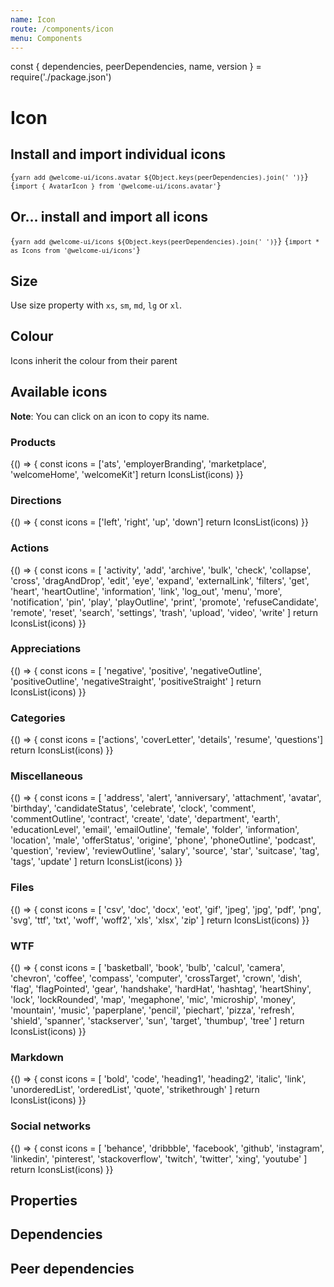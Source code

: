 ```yaml
---
name: Icon
route: /components/icon
menu: Components
---
```


const { dependencies, peerDependencies, name, version } = require('./package.json')

# Icon

<TagVersion version={version} name={name} />

## Install and import individual icons

<Code language="bash" isCopyable>{`yarn add @welcome-ui/icons.avatar ${Object.keys(peerDependencies).join(' ')}`}</Code>
<Code language="bash" isCopyable>{`import { AvatarIcon } from '@welcome-ui/icons.avatar'`}</Code>

## Or… install and import all icons

<Code language="bash" isCopyable>{`yarn add @welcome-ui/icons ${Object.keys(peerDependencies).join(' ')}`}</Code>
<Code language="bash" isCopyable>{`import * as Icons from '@welcome-ui/icons'`}</Code>

## Size

Use size property with `xs`, `sm`, `md`, `lg` or `xl`.

<Playground>
  <TwitterIcon size="xs" />
  <TwitterIcon size="sm" />
  <TwitterIcon />
  <TwitterIcon size="lg" />
  <TwitterIcon size="xl" />
</Playground>

## Colour

Icons inherit the colour from their parent

<Playground>
  <TwitterIcon color="blue" name="twitter" size="xl" />
  <TwitterIcon color="orange" name="twitter" size="xl" />
  <TwitterIcon color="green" name="twitter" size="xl" />
</Playground>

## Available icons

**Note**: You can click on an icon to copy its name.

### Products

<Playground wrapper={false}>
  {() => {
    const icons = ['ats', 'employerBranding', 'marketplace', 'welcomeHome', 'welcomeKit']
    return IconsList(icons)
  }}
</Playground>

### Directions

<Playground wrapper={false}>
  {() => {
    const icons = ['left', 'right', 'up', 'down']
    return IconsList(icons)
  }}
</Playground>

### Actions

<Playground wrapper={false}>
  {() => {
    const icons = [
      'activity',
      'add',
      'archive',
      'bulk',
      'check',
      'collapse',
      'cross',
      'dragAndDrop',
      'edit',
      'eye',
      'expand',
      'externalLink',
      'filters',
      'get',
      'heart',
      'heartOutline',
      'information',
      'link',
      'log_out',
      'menu',
      'more',
      'notification',
      'pin',
      'play',
      'playOutline',
      'print',
      'promote',
      'refuseCandidate',
      'remote',
      'reset',
      'search',
      'settings',
      'trash',
      'upload',
      'video',
      'write'
    ]
    return IconsList(icons)
  }}
</Playground>

### Appreciations

<Playground wrapper={false}>
  {() => {
    const icons = [
      'negative',
      'positive',
      'negativeOutline',
      'positiveOutline',
      'negativeStraight',
      'positiveStraight'
    ]
    return IconsList(icons)
  }}
</Playground>

### Categories

<Playground wrapper={false}>
  {() => {
    const icons = ['actions', 'coverLetter', 'details', 'resume', 'questions']
    return IconsList(icons)
  }}
</Playground>

### Miscellaneous

<Playground wrapper={false}>
  {() => {
    const icons = [
      'address',
      'alert',
      'anniversary',
      'attachment',
      'avatar',
      'birthday',
      'candidateStatus',
      'celebrate',
      'clock',
      'comment',
      'commentOutline',
      'contract',
      'create',
      'date',
      'department',
      'earth',
      'educationLevel',
      'email',
      'emailOutline',
      'female',
      'folder',
      'information',
      'location',
      'male',
      'offerStatus',
      'origine',
      'phone',
      'phoneOutline',
      'podcast',
      'question',
      'review',
      'reviewOutline',
      'salary',
      'source',
      'star',
      'suitcase',
      'tag',
      'tags',
      'update'
    ]
    return IconsList(icons)
  }}
</Playground>

### Files

<Playground wrapper={false}>
  {() => {
    const icons = [
      'csv',
      'doc',
      'docx',
      'eot',
      'gif',
      'jpeg',
      'jpg',
      'pdf',
      'png',
      'svg',
      'ttf',
      'txt',
      'woff',
      'woff2',
      'xls',
      'xlsx',
      'zip'
    ]
    return IconsList(icons)
  }}
</Playground>

### WTF

<Playground wrapper={false}>
  {() => {
    const icons = [
      'basketball',
      'book',
      'bulb',
      'calcul',
      'camera',
      'chevron',
      'coffee',
      'compass',
      'computer',
      'crossTarget',
      'crown',
      'dish',
      'flag',
      'flagPointed',
      'gear',
      'handshake',
      'hardHat',
      'hashtag',
      'heartShiny',
      'lock',
      'lockRounded',
      'map',
      'megaphone',
      'mic',
      'microship',
      'money',
      'mountain',
      'music',
      'paperplane',
      'pencil',
      'piechart',
      'pizza',
      'refresh',
      'shield',
      'spanner',
      'stackserver',
      'sun',
      'target',
      'thumbup',
      'tree'
    ]
    return IconsList(icons)
  }}
</Playground>

### Markdown

<Playground wrapper={false}>
  {() => {
    const icons = [
      'bold',
      'code',
      'heading1',
      'heading2',
      'italic',
      'link',
      'unorderedList',
      'orderedList',
      'quote',
      'strikethrough'
    ]
    return IconsList(icons)
  }}
</Playground>

### Social networks

<Playground wrapper={false}>
  {() => {
    const icons = [
      'behance',
      'dribbble',
      'facebook',
      'github',
      'instagram',
      'linkedin',
      'pinterest',
      'stackoverflow',
      'twitch',
      'twitter',
      'xing',
      'youtube'
    ]
    return IconsList(icons)
  }}
</Playground>

## Properties

<Props of={Icon} />

## Dependencies

<Dependencies dependencies={dependencies} />

## Peer dependencies

<Dependencies dependencies={peerDependencies} />
